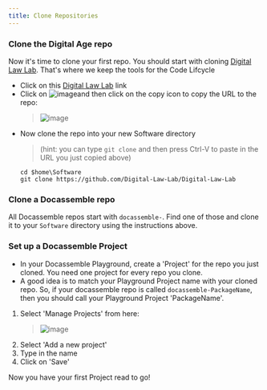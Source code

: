 ```yaml
---
title: Clone Repositories
---
```

### Clone the Digital Age repo

Now it's time to clone your first repo.  You should start with cloning [Digital Law Lab](https://github.com/Digital-Law-Lab/Digital-Law-Lab).  That's where we keep the tools for the Code Lifcycle

* Click on this [Digital Law Lab](https://github.com/Digital-Law-Lab/Digital-Law-Lab) link
* Click on ![image](/img/docs/04-code-button.png)and then click on the copy icon to copy the URL to the repo:
  > ![image](/img/docs/04-clone-screenshot.png)
* Now clone the repo into your new Software directory
  > (hint: you can type `git clone` and then press Ctrl-V to paste in the URL you just copied above)
  ```
  cd $home\Software
  git clone https://github.com/Digital-Law-Lab/Digital-Law-Lab
  ```
### Clone a Docassemble repo
All Docassemble repos start with `docassemble-`.  Find one of those and clone it to your `Software` directory using the instructions above.

### Set up a Docassemble Project
* In your Docassemble Playground, create a 'Project' for the repo you just cloned.  You need one project for every repo you clone.  
* A good idea is to match your Playground Project name with your cloned repo.  So, if your docassemble repo is called `docassemble-PackageName`, then you should call your Playground Project 'PackageName'.
1. Select 'Manage Projects' from here:
    > ![image](/img/docs/04-manage-projects.png)
2. Select 'Add a new project'
1. Type in the name
1. Click on 'Save'

Now you have your first Project read to go!